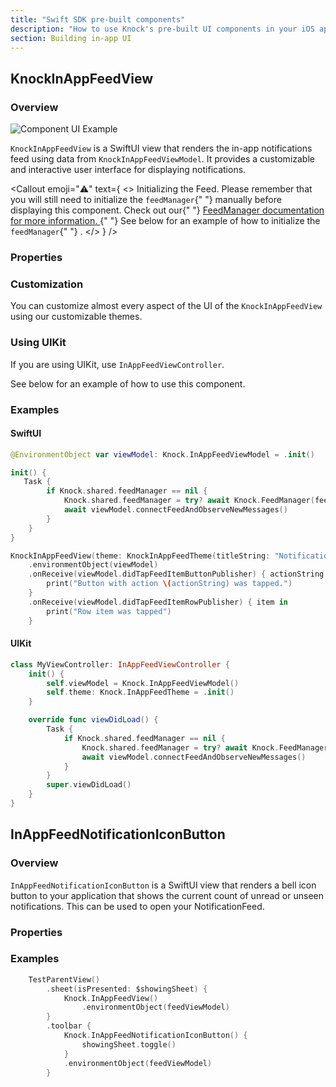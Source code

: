 ```yaml
---
title: "Swift SDK pre-built components"
description: "How to use Knock's pre-built UI components in your iOS application with SwiftUI and UIKit."
section: Building in-app UI
---
```


## KnockInAppFeedView

### Overview

<Image
  src="/images/ios-in-app-feed.png"
  alt="Component UI Example"
  width={1300}
  height={798}
  className="rounded-md mx-auto border border-gray-200"
/>

`KnockInAppFeedView` is a SwiftUI view that renders the in-app notifications feed using data from `KnockInAppFeedViewModel`. It provides a customizable and interactive user interface for displaying notifications.

<Callout
  emoji="⚠️"
  text={
    <>
      <span className="font-bold">Initializing the Feed.</span> Please remember
      that you will still need to initialize the <code>feedManager</code>{" "}
      manually before displaying this component. Check out our{" "}
      <a href="/sdks/ios/reference#feedmanager">
        FeedManager documentation for more information.
      </a>{" "}
      See below for an example of how to initialize the <code>feedManager</code>{" "}
      .
    </>
  }
/>

### Properties

<Attributes>
  <Attribute
    name="theme"
    type="InAppFeedTheme"
    description="Defines the appearance of the feed view and its components."
  />
</Attributes>

### Customization

You can customize almost every aspect of the UI of the `KnockInAppFeedView` using our customizable themes.

### Using UIKit

If you are using UIKit, use `InAppFeedViewController`.

See below for an example of how to use this component.

### Examples

#### SwiftUI

```swift
@EnvironmentObject var viewModel: Knock.InAppFeedViewModel = .init()

init() {
   Task {
        if Knock.shared.feedManager == nil {
            Knock.shared.feedManager = try? await Knock.FeedManager(feedId: "ad06b085-54e2-4fb0-b6e7-050338851868")
            await viewModel.connectFeedAndObserveNewMessages()
        }
    }
}

KnockInAppFeedView(theme: KnockInAppFeedTheme(titleString: "Notifications"))
    .environmentObject(viewModel)
    .onReceive(viewModel.didTapFeedItemButtonPublisher) { actionString in
        print("Button with action \(actionString) was tapped.")
    }
    .onReceive(viewModel.didTapFeedItemRowPublisher) { item in
        print("Row item was tapped")
    }
```

#### UIKit

```swift
class MyViewController: InAppFeedViewController {
    init() {
        self.viewModel = Knock.InAppFeedViewModel()
        self.theme: Knock.InAppFeedTheme = .init()
    }

    override func viewDidLoad() {
        Task {
            if Knock.shared.feedManager == nil {
                Knock.shared.feedManager = try? await Knock.FeedManager(feedId: "ad06b085-54e2-4fb0-b6e7-050338851868")
                await viewModel.connectFeedAndObserveNewMessages()
            }
        }
        super.viewDidLoad()
    }
}
```

## InAppFeedNotificationIconButton

### Overview

`InAppFeedNotificationIconButton` is a SwiftUI view that renders a bell icon button to your application that shows the current count of unread or unseen notifications. This can be used to open your NotificationFeed.

### Properties

<Attributes>
  <Attribute
    name="theme"
    type="InAppFeedNotificationIconButtonTheme"
    description="Defines the appearance of the feed view and its components."
  />
  <Attribute
    name="action"
    type="() -> Void"
    description="A callback to alert you when user taps on the button."
  />
</Attributes>

### Examples

```swift
    TestParentView()
        .sheet(isPresented: $showingSheet) {
            Knock.InAppFeedView()
                .environmentObject(feedViewModel)
        }
        .toolbar {
            Knock.InAppFeedNotificationIconButton() {
                showingSheet.toggle()
            }
            .environmentObject(feedViewModel)
        }
```
